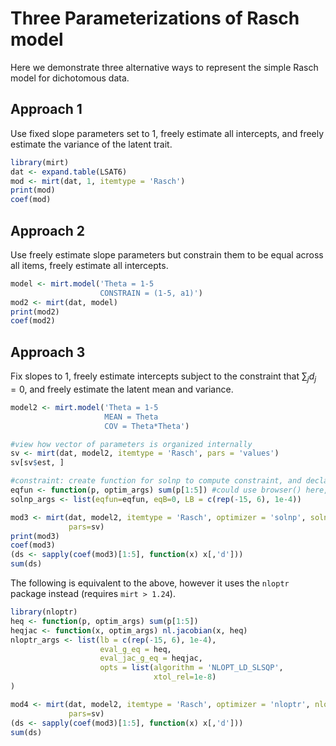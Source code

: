 Three Parameterizations of Rasch model
======================================

Here we demonstrate three alternative ways to represent the simple Rasch model for dichotomous
data. 

## Approach 1

Use fixed slope parameters set to 1, freely estimate all intercepts, and freely estimate the 
variance of the latent trait.

```r
library(mirt)
dat <- expand.table(LSAT6)
mod <- mirt(dat, 1, itemtype = 'Rasch')
print(mod)
coef(mod)
```

## Approach 2

Use freely estimate slope parameters but constrain them to be equal across all items, freely 
estimate all intercepts.

```r
model <- mirt.model('Theta = 1-5
                    CONSTRAIN = (1-5, a1)')
mod2 <- mirt(dat, model)
print(mod2)
coef(mod2)
```

## Approach 3

Fix slopes to 1, freely estimate intercepts subject to the constraint that $\sum_j d_j = 0$,
and freely estimate the latent mean and variance.

```r
model2 <- mirt.model('Theta = 1-5
                     MEAN = Theta
                     COV = Theta*Theta')

#view how vector of parameters is organized internally
sv <- mirt(dat, model2, itemtype = 'Rasch', pars = 'values')
sv[sv$est, ]

#constraint: create function for solnp to compute constraint, and declare value in eqB
eqfun <- function(p, optim_args) sum(p[1:5]) #could use browser() here, if it helps
solnp_args <- list(eqfun=eqfun, eqB=0, LB = c(rep(-15, 6), 1e-4))

mod3 <- mirt(dat, model2, itemtype = 'Rasch', optimizer = 'solnp', solnp_args=solnp_args,
			 pars=sv)
print(mod3)
coef(mod3)
(ds <- sapply(coef(mod3)[1:5], function(x) x[,'d']))
sum(ds)
```

The following is equivalent to the above, however it uses the `nloptr` package instead (requires `mirt > 1.24`). 

```r
library(nloptr)
heq <- function(p, optim_args) sum(p[1:5])
heqjac <- function(x, optim_args) nl.jacobian(x, heq)
nloptr_args <- list(lb = c(rep(-15, 6), 1e-4),
                    eval_g_eq = heq,
                    eval_jac_g_eq = heqjac,
                    opts = list(algorithm = 'NLOPT_LD_SLSQP',
                                xtol_rel=1e-8)
)

mod4 <- mirt(dat, model2, itemtype = 'Rasch', optimizer = 'nloptr', nloptr_args=nloptr_args,
             pars=sv)
(ds <- sapply(coef(mod3)[1:5], function(x) x[,'d']))
sum(ds)
```

